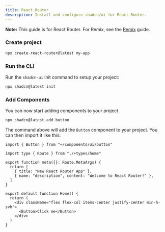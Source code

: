 ```yaml
---
title: React Router
description: Install and configure shadcn/ui for React Router.
---
```


<Callout>

**Note:** This guide is for React Router. For Remix, see the [Remix](/docs/installation/remix) guide.

</Callout>

<Steps>

### Create project

```bash
npx create-react-router@latest my-app
```

### Run the CLI

Run the `shadcn-ui` init command to setup your project:

```bash
npx shadcn@latest init
```

### Add Components

You can now start adding components to your project.

```bash
npx shadcn@latest add button
```

The command above will add the `Button` component to your project. You can then import it like this:

```tsx showLineNumbers title="app/routes/home.tsx"
import { Button } from "~/components/ui/button"

import type { Route } from "./+types/home"

export function meta({}: Route.MetaArgs) {
  return [
    { title: "New React Router App" },
    { name: "description", content: "Welcome to React Router!" },
  ]
}

export default function Home() {
  return (
    <div className="flex flex-col items-center justify-center min-h-svh">
      <Button>Click me</Button>
    </div>
  )
}
```

</Steps>
